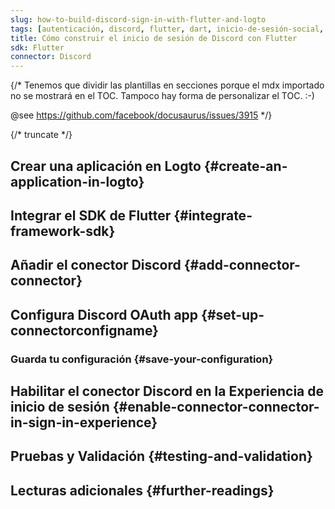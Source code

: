 ```yaml
---
slug: how-to-build-discord-sign-in-with-flutter-and-logto
tags: [autenticación, discord, flutter, dart, inicio-de-sesión-social, inicio-de-sesión, login]
title: Cómo construir el inicio de sesión de Discord con Flutter
sdk: Flutter
connector: Discord
---
```


{/*
  Tenemos que dividir las plantillas en secciones porque el mdx importado no se mostrará en el TOC.
  Tampoco hay forma de personalizar el TOC. :-)

  @see https://github.com/facebook/docusaurus/issues/3915
*/}




{/* truncate */}

<Intro connector={connector} sdk="Flutter" link="https://flutter.dev" />

## Crear una aplicación en Logto \{#create-an-application-in-logto}

<CreateApplication type="Native app" framework="Flutter" />

## Integrar el SDK de Flutter \{#integrate-framework-sdk}

<IntegrateSdk />

## Añadir el conector Discord \{#add-connector-connector}

<AddSocialConnector connector={connector} framework="Flutter" />

## Configura Discord OAuth app \{#set-up-connectorconfigname}

<ConnectorGuide />

### Guarda tu configuración \{#save-your-configuration}

<SaveYourConfiguration connector={connector} />

## Habilitar el conector Discord en la Experiencia de inicio de sesión \{#enable-connector-connector-in-sign-in-experience}

<EnableSocialConnector connector={connector} />

## Pruebas y Validación \{#testing-and-validation}

<TestingAndValidation connector={connector} sdk="Flutter" />

## Lecturas adicionales \{#further-readings}

<FurtherReadings />